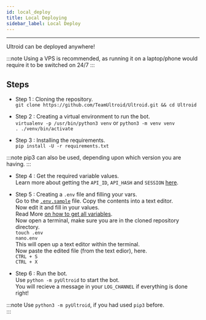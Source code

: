 ```yaml
---
id: local_deploy
title: Local Deploying
sidebar_label: Local Deploy
---
```

---
Ultroid can be deployed anywhere!

:::note
Using a VPS is recommended, as running it on a laptop/phone would require it to be switched on 24/7
:::

## Steps 

* Step 1 : Cloning the repository.   
`git clone https://github.com/TeamUltroid/Ultroid.git && cd Ultroid`   
   
* Step 2 : Creating a virtual environment to run the bot.   
`virtualenv -p /usr/bin/python3 venv` or `python3 -m venv venv`   
`. ./venv/bin/activate`   
   
* Step 3 : Installing the requirements.       
`pip install -U -r requirements.txt`    
   
:::note
pip3 can also be used, depending upon which version you are having.
:::

* Step 4 : Get the required variable values.   
Learn more about getting the `API_ID`, `API_HASH` and `SESSION` [here](/docs/variables/mandatory_variables).   
   
* Step 5 : Creating a `.env` file and filling your vars.   
Go to the [`.env.sample`](https://github.com/CrazyCreatorr/ultroid/blob/main/.env.sample) file. Copy the contents into a text editor.   
Now edit it and fill in your values.   
    Read More [on how to get all variables](/docs/variables/all_variables).    
Now open a terminal, make sure you are in the cloned repository directory.   
`touch .env`   
`nano.env`   
This will open up a text editor within the terminal.   
Now paste the edited file (from the text edior), here.   
`CTRL + S`   
`CTRL + X`   

* Step 6 : Run the bot.   
Use `python -m pyUltroid` to start the bot.   
You will recieve a message in your `LOG_CHANNEL` if everything is done right!   

:::note
Use `python3 -m pyUltroid`, if you had used `pip3` before.   
:::

